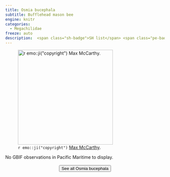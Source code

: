 ```yaml
---
title: Osmia bucephala
subtitle: Bufflehead mason bee
engine: knitr
categories:
  - Megachilidae
freeze: auto
description:  <span class="sh-badge">SH list</span> <span class="pe-badge">PM Evidence</span>
---
```

![`r emo::ji("copyright")` [Max McCarthy ](https://inaturalist.ca/photos/300235034).](https://inaturalist-open-data.s3.amazonaws.com/photos/300235034/medium.jpg){height=300}



No GBIF observations in Pacific Maritime to display.
<br><br>
<center>


<a href="https://inaturalist.ca/observations?place_id=7085&quality_grade=research&subview=map&taxon_id=199125"><button type="button" class="btn btn-secondary">See all Osmia bucephala <i class="fa-solid fa-arrow-up-right-from-square"></i> </button></a>
</center>
